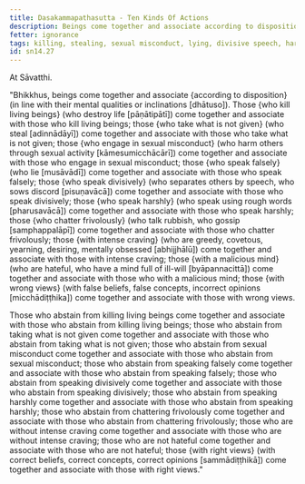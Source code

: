 ```yaml
---
title: Dasakammapathasutta - Ten Kinds Of Actions
description: Beings come together and associate according to disposition. Those who intense craving come together and associate with those with intense craving; those with a malicious mind come together and associate with those with a malicious mind; those with wrong views come together and associate with those with wrong views; and similar for the other seven kinds of actions.
fetter: ignorance
tags: killing, stealing, sexual misconduct, lying, divisive speech, harsh speech, frivolous chatter, intense craving, malicious mind, wrong view, right view, beings, friendship, sn, sn12-21, sn14
id: sn14.27
---
```


At Sāvatthi.

"Bhikkhus, beings come together and associate \{according to disposition} (in line with their mental qualities or inclinations [dhātuso]). Those \{who kill living beings} (who destroy life [pāṇātipātī]) come together and associate with those who kill living beings; those \{who take what is not given} (who steal [adinnādāyī]) come together and associate with those who take what is not given; those \{who engage in sexual misconduct} (who harm others through sexual activity [kāmesumicchācārī]) come together and associate with those who engage in sexual misconduct; those \{who speak falsely} (who lie [musāvādī]) come together and associate with those who speak falsely; those \{who speak divisively} (who separates others by speech, who sows discord [pisuṇavācā]) come together and associate with those who speak divisively; those \{who speak harshly} (who speak using rough words [pharusavācā]) come together and associate with those who speak harshly; those \{who chatter frivolously} (who talk rubbish, who gossip [samphappalāpī]) come together and associate with those who chatter frivolously; those \{with intense craving} (who are greedy, covetous, yearning, desiring, mentally obsessed [abhijjhālū]) come together and associate with those with intense craving; those \{with a malicious mind} (who are hateful, who have a mind full of ill-will [byāpannacittā]) come together and associate with those who with a malicious mind; those \{with wrong views} (with false beliefs, false concepts, incorrect opinions [micchādiṭṭhika]) come together and associate with those with wrong views.

Those who abstain from killing living beings come together and associate with those who abstain from killing living beings; those who abstain from taking what is not given come together and associate with those who abstain from taking what is not given; those who abstain from sexual misconduct come together and associate with those who abstain from sexual misconduct; those who abstain from speaking falsely come together and associate with those who abstain from speaking falsely; those who abstain from speaking divisively come together and associate with those who abstain from speaking divisively; those who abstain from speaking harshly come together and associate with those who abstain from speaking harshly; those who abstain from chattering frivolously come together and associate with those who abstain from chattering frivolously; those who are without intense craving come together and associate with those who are without intense craving; those who are not hateful come together and associate with those who are not hateful; those \{with right views} (with correct beliefs, correct concepts, correct opinions [sammādiṭṭhikā]) come together and associate with those with right views."